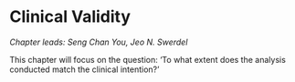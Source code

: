 # Clinical Validity {#ClinicalValidity}

*Chapter leads: Seng Chan You, Jeo N. Swerdel*

This chapter will focus on the question: 'To what extent does the analysis conducted match the clinical intention?'


